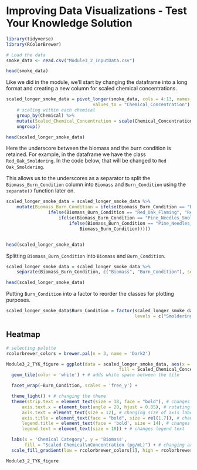 # Improving Data Visualizations - Test Your Knowledge Solution

```r
library(tidyverse)
library(RColorBrewer)
```

```r
# Load the data
smoke_data <- read.csv("Module3_2_InputData.csv")

head(smoke_data)
```

Like we did in the module, we'll start by changing the dataframe into a long format and creating a new column for scaled chemical concentrations.
```r
scaled_longer_smoke_data = pivot_longer(smoke_data, cols = 4:13, names_to = "Biomass_Burn_Condition", 
                                 values_to = "Chemical_Concentration") %>%
    # scaling within each chemical
    group_by(Chemical) %>%
    mutate(Scaled_Chemical_Concentration = scale(Chemical_Concentration)) %>%
    ungroup()

head(scaled_longer_smoke_data)
```

Here the underscore between the biomass and the burn condition is retained. For example, in the dataframe we have the class `Red_Oak_Smoldering`. In the code below, that will be changed to `Red Oak_Smoldering`. 

This allows us to the underscores as a separator to split the `Biomass_Burn_Condition` column into `Biomass` and `Burn_Condition` using the `separate()` function later on.
```r
scaled_longer_smoke_data = scaled_longer_smoke_data %>%
    mutate(Biomass_Burn_Condition = ifelse(Biomass_Burn_Condition == "Red_Oak_Smoldering", "Red Oak_Smoldering",
                ifelse(Biomass_Burn_Condition == "Red_Oak_Flaming", "Red Oak_Flaming",
                    ifelse(Biomass_Burn_Condition == "Pine_Needles_Smoldering", "Pine Needles_Smoldering",
                        ifelse(Biomass_Burn_Condition == "Pine_Needles_Flaming", "Pine Needles_Flaming",
                            Biomass_Burn_Condition)))))


head(scaled_longer_smoke_data)
```

Splitting `Biomass_Burn_Condition` into `Biomass` and `Burn_Condition`.
```r
scaled_longer_smoke_data = scaled_longer_smoke_data %>%
    separate(Biomass_Burn_Condition, c("Biomass", "Burn_Condition"), sep = "_")

head(scaled_longer_smoke_data)
```

Putting `Burn_Condition` into a factor to reorder the classes for plotting purposes.
```r
scaled_longer_smoke_data$Burn_Condition = factor(scaled_longer_smoke_data$Burn_Condition, 
                                                 levels = c("Smoldering", "Flaming"))
```

## Heatmap
```r

# selecting palette
rcolorbrewer_colors = brewer.pal(n = 3, name = 'Dark2')

Module3_2_TYK_figure = ggplot(data = scaled_longer_smoke_data, aes(x = Chemical.Category, y = Biomass,
                                           fill = Scaled_Chemical_Concentration)) + 
  geom_tile(color = 'white') + # adds white space between the tile

  facet_wrap(~Burn_Condition, scales = 'free_y') + 

  theme_light() + # changing the theme
  theme(strip.text = element_text(size = 18, face = "bold"), # changes size of facet axes 
      axis.text.x = element_text(angle = 20, hjust = 0.85), # rotating x labels/ moving slightly to the left
      axis.text = element_text(size = 12), # changing size of axis labels
      axis.title = element_text(face = "bold", size = rel(1.7)), # changes axis titles
      legend.title = element_text(face = 'bold', size = 14), # changes legend title
      legend.text = element_text(size = 10)) + # changes legend text

  labs(x = 'Chemical Category', y = 'Biomass', 
       fill = "Scaled Chemical\nConcentration (pg/mL)") + # changing axis labels 
  scale_fill_gradient(low = rcolorbrewer_colors[1], high = rcolorbrewer_colors[2]) # changing the colors

Module3_2_TYK_figure
```
